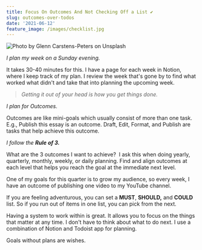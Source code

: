 ```yaml
---
title: Focus On Outcomes And Not Checking Off a List ✔
slug: outcomes-over-todos
date: '2021-06-12'
feature_image: /images/checklist.jpg
---
```

![Photo by Glenn Carstens-Peters on Unsplash](/images/checklist.jpg)

_I plan my week on a Sunday evening._

It takes 30-40 minutes for this. I have a page for each week in Notion, where I keep track of my plan. I review the week that's gone by to find what worked what didn't and take that into planning the upcoming week.

> _Getting it out of your head is how you get things done._

_I plan for Outcomes._

Outcomes are like mini-goals which usually consist of more than one task. E.g., Publish this essay is an outcome. Draft, Edit, Format, and Publish are tasks that help achieve this outcome.

_I follow the **Rule of 3.**_

What are the 3 outcomes I want to achieve?  I ask this when doing yearly, quarterly, monthly, weekly, or daily planning. Find and align outcomes at each level that helps you reach the goal at the immediate next level.

One of my goals for this quarter is to grow my audience, so every week, I have an outcome of publishing one video to my YouTube channel.

If you are feeling adventurous, you can set a **MUST**, **SHOULD,** and **COULD** list. So if you run out of items in one list, you can pick from the next.

Having a system to work within is great. It allows you to focus on the things that matter at any time. I don't have to think about what to do next. I use a combination of Notion and Todoist app for planning.

Goals without plans are wishes.
